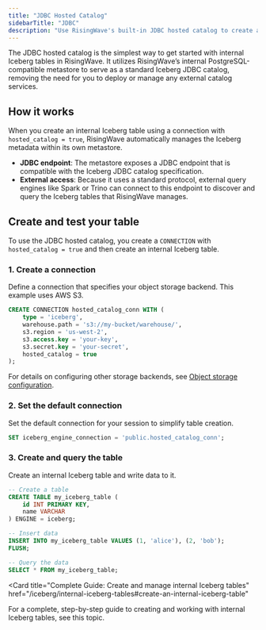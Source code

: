 ```yaml
---
title: "JDBC Hosted Catalog"
sidebarTitle: "JDBC"
description: "Use RisingWave's built-in JDBC hosted catalog to create and manage internal Iceberg tables with zero external dependencies."
---
```


The JDBC hosted catalog is the simplest way to get started with internal Iceberg tables in RisingWave. It utilizes RisingWave’s internal PostgreSQL-compatible metastore to serve as a standard Iceberg JDBC catalog, removing the need for you to deploy or manage any external catalog services.

## How it works

When you create an internal Iceberg table using a connection with `hosted_catalog = true`, RisingWave automatically manages the Iceberg metadata within its own metastore.

- **JDBC endpoint**: The metastore exposes a JDBC endpoint that is compatible with the Iceberg JDBC catalog specification.
- **External access**: Because it uses a standard protocol, external query engines like Spark or Trino can connect to this endpoint to discover and query the Iceberg tables that RisingWave manages.

## Create and test your table

To use the JDBC hosted catalog, you create a `CONNECTION` with `hosted_catalog = true` and then create an internal Iceberg table.

### 1. Create a connection

Define a connection that specifies your object storage backend. This example uses AWS S3.

```sql
CREATE CONNECTION hosted_catalog_conn WITH (
    type = 'iceberg',
    warehouse.path = 's3://my-bucket/warehouse/',
    s3.region = 'us-west-2',
    s3.access.key = 'your-key',
    s3.secret.key = 'your-secret',
    hosted_catalog = true
);
```

For details on configuring other storage backends, see [Object storage configuration](/iceberg/object-storage).

### 2. Set the default connection

Set the default connection for your session to simplify table creation.

```sql
SET iceberg_engine_connection = 'public.hosted_catalog_conn';
```

### 3. Create and query the table

Create an internal Iceberg table and write data to it.

```sql
-- Create a table
CREATE TABLE my_iceberg_table (
    id INT PRIMARY KEY,
    name VARCHAR
) ENGINE = iceberg;

-- Insert data
INSERT INTO my_iceberg_table VALUES (1, 'alice'), (2, 'bob');
FLUSH;

-- Query the data
SELECT * FROM my_iceberg_table;
```

<Card
  title="Complete Guide: Create and manage internal Iceberg tables"
  href="/iceberg/internal-iceberg-tables#create-an-internal-iceberg-table"
>
  For a complete, step-by-step guide to creating and working with internal Iceberg tables, see this topic.
</Card>
